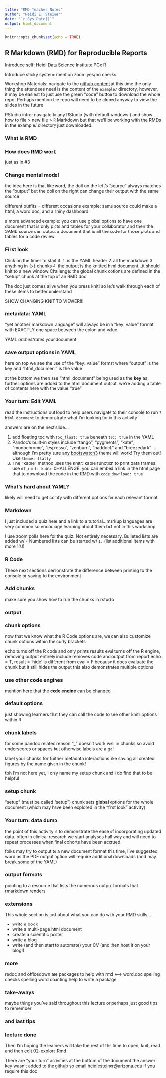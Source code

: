 ```yaml
---
title: "RMD Teacher Notes"
author: "Heidi E. Steiner"
date: "`r Sys.Date()`"
output: html_document
---
```


```r
knitr::opts_chunk$set(echo = TRUE)
```

## R Markdown (RMD) for Reproducible Reports

Introduce self: 
Heidi 
Data Science Institute
PGx
R

Introduce sticky system:
mention zoom yes/no checks

Workshop Materials: 
navigate to the [github content](https://github.com/hidyverse/RMD4HS) at this time the only thing the attendees need is the content of the `example/` directory, however, it may be easiest to just use the green "code" button to download the whole repo. 
Perhaps mention the repo will need to be cloned anyway to view the slides in the future 

RStudio intro: 
navigate to any RStudio (with default windows!) and show how to file > new file > R Markdown but that we'll be working with the RMDs in the example/ directory just downloaded. 

### What is RMD


### How does RMD work 

just as in #3

### Change mental model 

the idea here is that like word, the doll on the left's "source" always matches the "output" but the doll on the right can change their output with the same source 

different outfits = different occasions example: same source could make a html, a word doc, and a shiny dashboard

a more advanced example: you can use global options to have one document that is only plots and tables for your collaborator and then the SAME source can output a document that is all the code for those plots and tables for a code review

### First look 

Click on the timer to start it. 
1. is the YAML header
2. all the markdown
3. anything in ```{x} ``` chunks 
4. the output is the knitted html document...it should knit to a new window
Challenge: the global chunk options are defined in the "setup" chunk at the top of an RMD doc

The doc just comes alive when you press knit! so let's walk through each of these items to better understand

SHOW CHANGING KNIT TO VIEWER!!! 

### metadata: YAML 

"yet another markdown language" 
will always be in a "key: value" format with EXACTLY one space between the colon and value 

YAML *orchestrates* your document

### save output options in YAML

here on top we see the use of the "key: value" format where "output" is the key and "html_document" is the value

at the bottom we then see "html_document" being used as the **key** as further options are added to the html document output. we're adding a table of contents here with the value "true"

### Your turn: Edit YAML

read the instructions out loud to help users navigate to their console to run `?html_document` to demonstrate what I'm looking for in this activity

answers are on the next slide...

1. add floating toc with `toc_float: true` beneath `toc: true` in the YAML
2. Pandoc's built-in styles include "tango", "pygments", "kate", "monochrome", "espresso", "zenburn", "haddock" and "breezedark" ... although I'm pretty sure any [bootswatch3](https://bootswatch.com/3/) theme will work! Try them out! Use `theme: flatly` 
3. The "kable" method uses the knitr::kable function to print data frames. use `df_rint: kable` 
CHALLENGE: you can embed a link in the html page that to download the code in the RMD with `code_download: true`

### What's hard about YAML? 

likely will need to get comfy with different options for each relevant format

### Markdown 

I just included a quiz here and a link to a tutorial...markup languages are very common so encourage learning about them but not in this workshop

I use zoom polls here for the quiz. Not entirely necessary. 
Bulleted lists are added w/ `-` 
Numbered lists can be started w/ `1.` (list additional items with more 1's!)

### R Code

These next sections demonstrate the difference between printing to the console or saving to the environment 

### Add chunks 

make sure you show how to run the chunks in rstudio

### output 

### chunk options 

now that we know what the R Code options are, we can also customize chunk options within the curly brackets

echo turns off the R code and only prints results
eval turns off the R engine, removing output entirely 
include removes code and output from report
echo = T, result = 'hide' is different from eval = F because it does evaluate the chunk but it still hides the output 
this also demonstrates multiple options 

### use other code engines

mention here that the **code engine** can be changed! 

### default options

just showing learners that they can call the code to see other knitr options within R

### chunk labels

for some pandoc related reason "_" doesn't work well in chunks so avoid underscores or spaces but otherwise labels are a go! 

label your chunks for further metadata interactions like saving all created figures by the name given in the chunk!

tbh I'm not here yet, I only name my setup chunk and I do find that to be helpful

### setup chunk

"setup" (must be called "setup") chunk sets **global** options for the whole document (which may have been explored in the "first look" activity) 

### Your turn: data dump 

the point of this activity is to demonstrate the ease of incorporating updated data. often in clinical research we start analyses half way and will need to repeat processes when final cohorts have been accrued. 

folks may try to output to a new document format this time, I've suggested word as the PDF output option will require additional downloads (and may break some of the YAML)

### output formats

pointing to a resource that lists the numerous output formats that rmarkdown renders 

### extensions

This whole section is just about what you can do with your RMD skills....

- write a book 
- write a multi-page html document
- create a scientific poster
- write a blog
- write (and then start to automate) your CV (and then host it on your blog!)

### more 

redoc and officedown are packages to help with rmd <--> word.doc
spelling checks spelling
word counting
help to write a package 


### take-aways

maybe things you've said throughout this lecture 
or perhaps just good tips to remember

### and last tips

### lecture done

Then I'm hoping the learners will take the rest of the time to open, knit, read and then edit 02-explore.Rmd

There are "your turn" activities at the bottom of the document 
the answer key wasn't added to the github so email heidiesteiner@arizona.edu if you require this doc 


